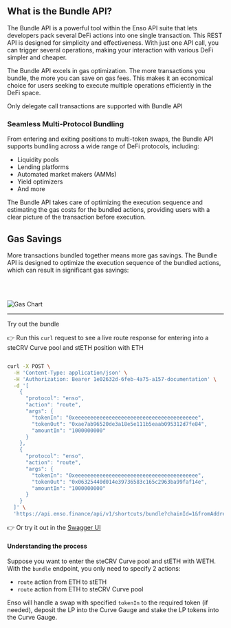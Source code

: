 
## What is the Bundle API?

The Bundle API is a powerful tool within the Enso API suite that lets developers pack several DeFi actions into one single transaction. This REST API is designed for simplicity and effectiveness.
With just one API call, you can trigger several operations, making your interaction with various DeFi simpler and cheaper.

The Bundle API excels in gas optimization. The more transactions you bundle, the more you can save on gas fees. This makes it an economical choice for users seeking to execute multiple operations efficiently in the DeFi space.

<Callout type="info" emoji="💡">
  Only delegate call transactions are supported with Bundle API
</Callout>

### Seamless Multi-Protocol Bundling

From entering and exiting positions to multi-token swaps, the Bundle API supports bundling across a wide range of DeFi protocols, including:

- Liquidity pools
- Lending platforms
- Automated market makers (AMMs)
- Yield optimizers
- And more

The Bundle API takes care of optimizing the execution sequence and estimating the gas costs for the bundled actions, providing users with a clear picture of the transaction before execution.

## Gas Savings

More transactions bundled together means more gas savings. The Bundle API is designed to optimize the execution sequence of the bundled actions, which can result in significant gas savings:

<br></br>

<Image src={gas} alt="Gas Chart" width={700} />

---

<Callout type="info" emoji="💡">
  Try out the bundle
</Callout>

👉 Run this `curl` request to see a live route response for entering into a steCRV Curve pool and stETH position with ETH

```bash copy

curl -X POST \
  -H 'Content-Type: application/json' \
  -H 'Authorization: Bearer 1e02632d-6feb-4a75-a157-documentation' \
  -d '[
    {
      "protocol": "enso",
      "action": "route",
      "args": {
        "tokenIn": "0xeeeeeeeeeeeeeeeeeeeeeeeeeeeeeeeeeeeeeeee",
        "tokenOut": "0xae7ab96520de3a18e5e111b5eaab095312d7fe84",
        "amountIn": "1000000000"
      }
    },
    {
      "protocol": "enso",
      "action": "route",
      "args": {
        "tokenIn": "0xeeeeeeeeeeeeeeeeeeeeeeeeeeeeeeeeeeeeeeee",
        "tokenOut": "0x06325440d014e39736583c165c2963ba99faf14e",
        "amountIn": "1000000000"
      }
    }
  ]' \
  'https://api.enso.finance/api/v1/shortcuts/bundle?chainId=1&fromAddress=0xd8dA6BF26964aF9D7eEd9e03E53415D37aA96045&routingStrategy=delegate'
```

👉 Or try it out in the [Swagger UI](https://api.enso.finance/api#/shortcuts/BundleController_bundleShortcutTransaction)

#### Understanding the process

Suppose you want to enter the steCRV Curve pool and stETH with WETH.
With the `bundle` endpoint, you only need to specify 2 actions:

- `route` action from ETH to stETH
- `route` action from ETH to steCRV Curve pool

Enso will handle a swap with specified `tokenIn` to the required token (if needed), deposit the LP into the Curve Gauge and stake the LP tokens into the Curve Gauge.
